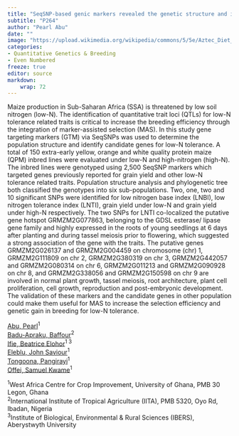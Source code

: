 ```yaml
---
title: "SeqSNP-based genic markers revealed the genetic structure and identified candidate genes for low soil nitrogen tolerance in tropical quality protein (QPM) maize inbred lines"
subtitle: "P264"
author: "Pearl Abu"
date: ""
image: "https://upload.wikimedia.org/wikipedia/commons/5/5e/Aztec_Diet_Basket_of_Corn_%289755332575%29.jpg"
categories: 
- Quantitative Genetics & Breeding
- Even Numbered
freeze: true
editor: source
markdown: 
    wrap: 72
---
```


Maize production in Sub-Saharan Africa (SSA) is threatened by low soil nitrogen (low-N). The identification of quantitative trait loci (QTLs) for low-N tolerance related traits is critical to increase the breeding efficiency through the integration of marker-assisted selection (MAS). In this study gene targeting markers (GTM) via SeqSNPs was used to determine the population structure and identify candidate genes for low-N tolerance. A total of 150 extra-early yellow, orange and white quality protein maize (QPM) inbred lines were evaluated under low-N and high-nitrogen (high-N). The inbred lines were genotyped using 2,500 SeqSNP markers which targeted genes previously reported for grain yield and other low-N tolerance related traits. Population structure analysis and phylogenetic tree both classified the genotypes into six sub-populations. Two, one, two and 10 significant SNPs were identified for low nitrogen base index (LNBI), low nitrogen tolerance index (LNTI), grain yield under low-N and grain yield under high-N respectively. The two SNPs for LNTI co-localized the putative gene hotspot GRMZM2G077863, belonging to the GDSL esterase/ lipase gene family and highly expressed in the roots of young seedlings at 6 days after planting and during tassel meiosis prior to flowering, which suggested a strong association of the gene with the traits. The putative genes GRMZM2G026137 and GRMZM2G004459 on chromosome (chr) 1, GRMZM2G111809 on chr 2, GRMZM2G380319 on chr 3, GRMZM2G442057 and GRMZM2G080314 on chr 6, GRMZM2G011213 and GRMZM2G090928 on chr 8, and GRMZM2G338056 and GRMZM2G150598 on chr 9 are involved in normal plant growth, tassel meiosis, root architecture, plant cell proliferation, cell growth, reproduction and post-embryonic development. The validation of these markers and the candidate genes in other population could make them useful for MAS to increase the selection efficiency and genetic gain in breeding for low-N tolerance.

<a href='mailto:plabu@wacci.ug.edu.gh'>Abu, Pearl</a><sup>1</sup><br><a href='mailto:b.badu-apraku@cgiar.org'>Badu-Apraku, Baffour</a><sup>2</sup><br><a href='mailto:bifie@wacci.ug.edu.gh'>Ifie, Beatrice Elohor</a><sup>1 3</sup><br><a href='mailto:jeleblu@wacci.ug.edu.gh'>Eleblu, John Saviour</a><sup>1</sup><br><a href='mailto:ptongoona@wacci.ug.edu.gh'>Tongoona, Pangirayi</a><sup>1</sup><br><a href='mailto:soffei@wacci.ug.edu.gh'>Offei, Samuel Kwame</a><sup>1</sup><br>

<sup>1</sup>West Africa Centre for Crop Improvement, University of Ghana, PMB 30 Legon, Ghana<br><sup>2</sup>International Institute of Tropical Agriculture (IITA), PMB 5320, Oyo Rd, Ibadan, Nigeria<br><sup>3</sup>Institute of Biological, Environmental & Rural Sciences (IBERS), Aberystwyth University<br>